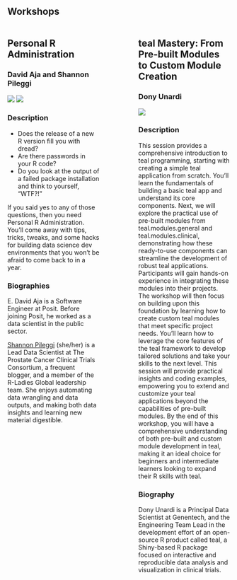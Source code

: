 ## Workshops

::: columns
::: {.column width="45%"}
## Personal R Administration 

### David Aja and Shannon Pileggi

![](images/david-aja.jpg) ![](images/Shannon_small.jpg) 

### Description

- Does the release of a new R version fill you with dread?
- Are there passwords in your R code?
- Do you look at the output of a failed package installation and think to yourself, “WTF?!”

If you said yes to any of those questions, then you need Personal R Administration. You'll come away with tips, tricks, tweaks, and some hacks for building data science dev environments that you won't be afraid to come back to in a year.


### Biographies

E. David Aja is a Software Engineer at Posit. Before joining Posit, he worked as a data scientist in the public sector.

[Shannon Pileggi](https://www.pipinghotdata.com/) (she/her) is a Lead Data Scientist at The Prostate Cancer Clinical Trials Consortium, a frequent blogger, and a member of the R-Ladies Global leadership team. She enjoys automating data wrangling and data outputs, and making both data insights and learning new material digestible.

:::

::: {.column width="10%"}
<!-- empty column to create gap -->
:::

::: {.column width="45%"}
## teal Mastery: From Pre-built Modules to Custom Module Creation

### Dony Unardi

![](images/dony.png)

### Description

This session provides a comprehensive introduction to teal programming, starting with creating a simple teal application from scratch. You'll learn the fundamentals of building a basic teal app and understand its core components. Next, we will explore the practical use of pre-built modules from teal.modules.general and teal.modules.clinical, demonstrating how these ready-to-use components can streamline the development of robust teal applications. Participants will gain hands-on experience in integrating these modules into their projects. The workshop will then focus on building upon this foundation by learning how to create custom teal modules that meet specific project needs. You’ll learn how to leverage the core features of the teal framework to develop tailored solutions and take your skills to the next level. This session will provide practical insights and coding examples, empowering you to extend and customize your teal applications beyond the capabilities of pre-built modules. By the end of this workshop, you will have a comprehensive understanding of both pre-built and custom module development in teal, making it an ideal choice for beginners and intermediate learners looking to expand their R skills with teal.

### Biography
Dony Unardi is a Principal Data Scientist at Genentech, and the Engineering Team Lead in the development effort of an open-source R product called teal, a Shiny-based R package focused on interactive and reproducible data analysis and visualization in clinical trials.



:::
:::
